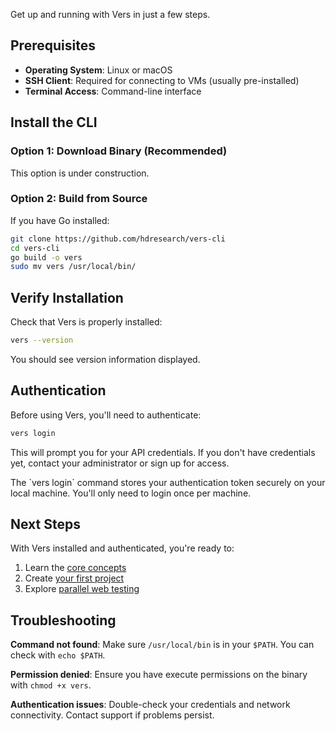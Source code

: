 Get up and running with Vers in just a few steps.

## Prerequisites

- **Operating System**: Linux or macOS
- **SSH Client**: Required for connecting to VMs (usually pre-installed)
- **Terminal Access**: Command-line interface

## Install the CLI

### Option 1: Download Binary (Recommended)

This option is under construction.

### Option 2: Build from Source

If you have Go installed:

```bash
git clone https://github.com/hdresearch/vers-cli
cd vers-cli
go build -o vers
sudo mv vers /usr/local/bin/
```

## Verify Installation

Check that Vers is properly installed:

```bash
vers --version
```

You should see version information displayed.

## Authentication

Before using Vers, you'll need to authenticate:

```bash
vers login
```

This will prompt you for your API credentials. If you don't have credentials yet, contact your administrator or sign up for access.

<Info>
The `vers login` command stores your authentication token securely on your local machine. You'll only need to login once per machine.
</Info>

## Next Steps

With Vers installed and authenticated, you're ready to:

1. Learn the [core concepts](core-concepts) 
2. Create [your first project](tutorials/your-first-project)
3. Explore [parallel web testing](tutorials/parallel-web-testing)

## Troubleshooting

**Command not found**: Make sure `/usr/local/bin` is in your `$PATH`. You can check with `echo $PATH`.

**Permission denied**: Ensure you have execute permissions on the binary with `chmod +x vers`.

**Authentication issues**: Double-check your credentials and network connectivity. Contact support if problems persist.